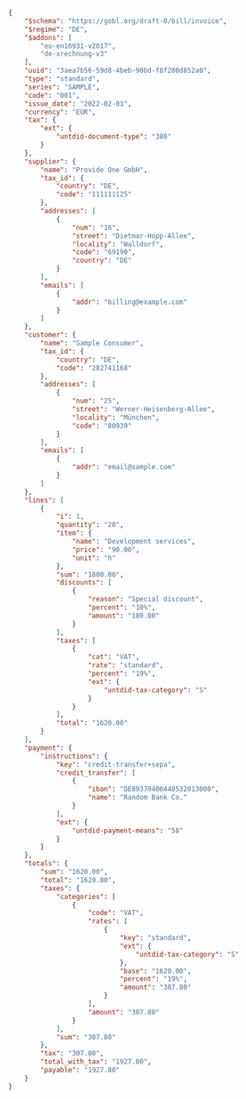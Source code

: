```json B2B Invoice
{
    "$schema": "https://gobl.org/draft-0/bill/invoice",
    "$regime": "DE",
    "$addons": [
        "eu-en16931-v2017",
        "de-xrechnung-v3"
    ],
    "uuid": "3aea7b56-59d8-4beb-90bd-f8f280d852a0",
    "type": "standard",
    "series": "SAMPLE",
    "code": "001",
    "issue_date": "2022-02-01",
    "currency": "EUR",
    "tax": {
        "ext": {
            "untdid-document-type": "380"
        }
    },
    "supplier": {
        "name": "Provide One GmbH",
        "tax_id": {
            "country": "DE",
            "code": "111111125"
        },
        "addresses": [
            {
                "num": "16",
                "street": "Dietmar-Hopp-Allee",
                "locality": "Walldorf",
                "code": "69190",
                "country": "DE"
            }
        ],
        "emails": [
            {
                "addr": "billing@example.com"
            }
        ]
    },
    "customer": {
        "name": "Sample Consumer",
        "tax_id": {
            "country": "DE",
            "code": "282741168"
        },
        "addresses": [
            {
                "num": "25",
                "street": "Werner-Heisenberg-Allee",
                "locality": "München",
                "code": "80939"
            }
        ],
        "emails": [
            {
                "addr": "email@sample.com"
            }
        ]
    },
    "lines": [
        {
            "i": 1,
            "quantity": "20",
            "item": {
                "name": "Development services",
                "price": "90.00",
                "unit": "h"
            },
            "sum": "1800.00",
            "discounts": [
                {
                    "reason": "Special discount",
                    "percent": "10%",
                    "amount": "180.00"
                }
            ],
            "taxes": [
                {
                    "cat": "VAT",
                    "rate": "standard",
                    "percent": "19%",
                    "ext": {
                        "untdid-tax-category": "S"
                    }
                }
            ],
            "total": "1620.00"
        }
    ],
    "payment": {
        "instructions": {
            "key": "credit-transfer+sepa",
            "credit_transfer": [
                {
                    "iban": "DE89370400440532013000",
                    "name": "Random Bank Co."
                }
            ],
            "ext": {
                "untdid-payment-means": "58"
            }
        }
    },
    "totals": {
        "sum": "1620.00",
        "total": "1620.00",
        "taxes": {
            "categories": [
                {
                    "code": "VAT",
                    "rates": [
                        {
                            "key": "standard",
                            "ext": {
                                "untdid-tax-category": "S"
                            },
                            "base": "1620.00",
                            "percent": "19%",
                            "amount": "307.80"
                        }
                    ],
                    "amount": "307.80"
                }
            ],
            "sum": "307.80"
        },
        "tax": "307.80",
        "total_with_tax": "1927.80",
        "payable": "1927.80"
    }
}
```